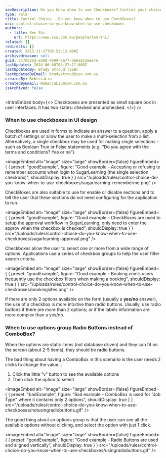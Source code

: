 ```yaml
---
seoDescription: Do you know when to use Checkboxes? Control your choice with these guidelines! Use checkboxes for forms that require answers to questions or batch settings, single selections like Boolean True/False, or multi-selection from lists.
type: rule
title: Control Choice - Do you know when to use CheckBoxes?
uri: control-choice-do-you-know-when-to-use-checkboxes
authors:
  - title: Ken Shi
    url: https://www.ssw.com.au/people/ken-shi/
related: []
redirects: []
created: 2012-11-27T08:52:13.000Z
archivedreason: null
guid: 3176b22d-ed88-4909-8a77-3e6e652eae7e
lastUpdated: 2024-06-08T03:27:17.000Z
lastUpdatedBy: Brady Stroud [SSW]
lastUpdatedByEmail: bradystroud@ssw.com.au
createdBy: RebeccaLiu
createdByEmail: RebeccaLiu@ssw.com.au
isArchived: false
---
```


<introEmbed
  body={<>
Checkboxes are presented as small square box in user interfaces. It has two states: checked and unchecked.
  </>}
/>
### When to use checkboxes in UI design

Checkboxes are used in forms to indicate an answer to a question, apply a batch of settings or allow the user to make a multi-selection from a list. Alternatively, a single checkbox may be used for making single selections – such as Boolean True or False statements (e.g. “Do you agree with the terms and conditions? Yes or no”).

<imageEmbed
  alt="Image"
  size="large"
  showBorder={false}
  figureEmbed={ {
    preset: "goodExample",
    figure: "Good example - Accepting or refusing to remember accounts when login to SugarLearning (the single selection checkbox)",
    shouldDisplay: true
  } }
  src="/uploads/rules/control-choice-do-you-know-when-to-use-checkboxes/sugarlearning-rememberme.png"
/>


CheckBoxes are also suitable to use for enable or disable sections and to tell the user that these sections do not need configuring for the application to run.

<imageEmbed
  alt="Image"
  size="large"
  showBorder={false}
  figureEmbed={ {
    preset: "goodExample",
    figure: "Good example - CheckBoxes are used to setup the approval workflow in SugarLearning, only need to enter the approv when the checkbox is checked",
    shouldDisplay: true
  } }
  src="/uploads/rules/control-choice-do-you-know-when-to-use-checkboxes/sugarlearning-approval.png"
/>


Checkboxes allow the user to select one or more from a wide range of options. Applications use a series of checkbox groups to help the user filter search criteria.

<imageEmbed
  alt="Image"
  size="large"
  showBorder={false}
  figureEmbed={ {
    preset: "goodExample",
    figure: "Good example - Booking.com’s users frequently use the checkbox filters when making a booking",
    shouldDisplay: true
  } }
  src="/uploads/rules/control-choice-do-you-know-when-to-use-checkboxes/bookingsites.png"
/>


If there are only 2 options available on the form (usually a **yes/no** answer), the use of a checkbox is more intuitive than radio buttons. Usually, use radio buttons if there are more than 2 options; or if the labels information are more complex than a yes/no.

### When to use options group Radio Buttons instead of ComboBox?

When the options are static items (not database driven) and they can fit on the screen (about 2-5 items), they should be radio buttons.

The bad thing about having a ComboBox in this scenario is the user needs 2 clicks to change the value...

1. Click the little "v" button to see the available options
2. Then click the option to select

<imageEmbed
  alt="Image"
  size="large"
  showBorder={false}
  figureEmbed={ {
    preset: "badExample",
    figure: "Bad example - ComboBox is used for \"Job Type\" where it contains only 2 options",
    shouldDisplay: true
  } }
  src="/uploads/rules/control-choice-do-you-know-when-to-use-checkboxes/notusingradiobuttons.gif"
/>


The good thing about an options group is that the user can see all the available options without clicking, and select the option with just 1 click.

<imageEmbed
  alt="Image"
  size="large"
  showBorder={false}
  figureEmbed={ {
    preset: "goodExample",
    figure: "Good example - Radio Buttons are used and aligned vertically",
    shouldDisplay: true
  } }
  src="/uploads/rules/control-choice-do-you-know-when-to-use-checkboxes/usingradiobuttons.gif"
/>
